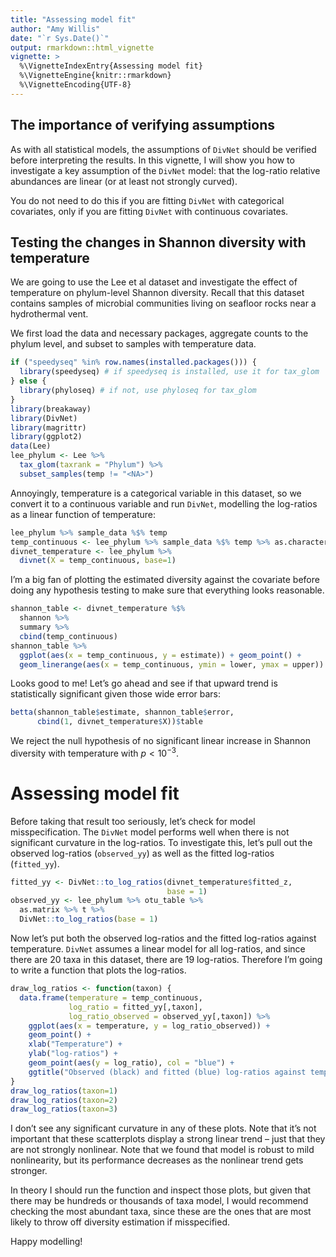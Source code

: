 ```yaml
---
title: "Assessing model fit"
author: "Amy Willis"
date: "`r Sys.Date()`"
output: rmarkdown::html_vignette
vignette: >
  %\VignetteIndexEntry{Assessing model fit}
  %\VignetteEngine{knitr::rmarkdown}
  %\VignetteEncoding{UTF-8}
---
```


## The importance of verifying assumptions

As with all statistical models, the assumptions of `DivNet` should be verified before interpreting the results. In this vignette, I will show you how to investigate a key assumption of the `DivNet` model: that the log-ratio relative abundances are linear (or at least not strongly curved).

You do not need to do this if you are fitting `DivNet` with categorical covariates, only if you are fitting `DivNet` with continuous covariates.

## Testing the changes in Shannon diversity with temperature

We are going to use the Lee et al dataset and investigate the effect of temperature on phylum-level Shannon diversity. Recall that this dataset contains samples of microbial communities living on seafloor rocks near a hydrothermal vent.

We first load the data and necessary packages, aggregate counts to the phylum level, and subset to samples with temperature data.

```r
if ("speedyseq" %in% row.names(installed.packages())) { 
  library(speedyseq) # if speedyseq is installed, use it for tax_glom 
} else {
  library(phyloseq) # if not, use phyloseq for tax_glom
}
library(breakaway)
library(DivNet)
library(magrittr)
library(ggplot2)
data(Lee)
lee_phylum <- Lee %>%
  tax_glom(taxrank = "Phylum") %>%
  subset_samples(temp != "<NA>")
```

Annoyingly, temperature is a categorical variable in this dataset, so we convert it to a continuous variable and run `DivNet`, modelling the log-ratios as a linear function of temperature:

```r
lee_phylum %>% sample_data %$% temp
temp_continuous <- lee_phylum %>% sample_data %$% temp %>% as.character %>% as.numeric
divnet_temperature <- lee_phylum %>%
  divnet(X = temp_continuous, base=1)
```

I'm a big fan of plotting the estimated diversity against the covariate before doing any hypothesis testing to make sure that everything looks reasonable.

```r
shannon_table <- divnet_temperature %$%
  shannon %>%
  summary %>%
  cbind(temp_continuous)
shannon_table %>%
  ggplot(aes(x = temp_continuous, y = estimate)) + geom_point() +
  geom_linerange(aes(x = temp_continuous, ymin = lower, ymax = upper))
```

Looks good to me! Let's go ahead and see if that upward trend is statistically significant given those wide error bars:

```r
betta(shannon_table$estimate, shannon_table$error,
      cbind(1, divnet_temperature$X))$table
```

We reject the null hypothesis of no significant linear increase in Shannon diversity with temperature with $p < 10^{-3}$.

# Assessing model fit

Before taking that result too seriously, let's check for model misspecification. The `DivNet` model performs well when there is not significant curvature in the log-ratios. To investigate this, let's pull out the observed log-ratios (`observed_yy`) as well as the fitted log-ratios (`fitted_yy`).

```r
fitted_yy <- DivNet::to_log_ratios(divnet_temperature$fitted_z,
                                   base = 1)
observed_yy <- lee_phylum %>% otu_table %>%
  as.matrix %>% t %>%
  DivNet::to_log_ratios(base = 1)
```

Now let's put both the observed log-ratios and the fitted log-ratios against temperature. `DivNet` assumes a linear model for all log-ratios, and since there are 20 taxa in this dataset, there are 19 log-ratios. Therefore I'm going to write a function that plots the log-ratios.

```r
draw_log_ratios <- function(taxon) {
  data.frame(temperature = temp_continuous,
             log_ratio = fitted_yy[,taxon],
             log_ratio_observed = observed_yy[,taxon]) %>%
    ggplot(aes(x = temperature, y = log_ratio_observed)) +
    geom_point() +
    xlab("Temperature") +
    ylab("log-ratios") +
    geom_point(aes(y = log_ratio), col = "blue") +
    ggtitle("Observed (black) and fitted (blue) log-ratios against temperature")
}
draw_log_ratios(taxon=1)
draw_log_ratios(taxon=2)
draw_log_ratios(taxon=3)
```

I don't see any significant curvature in any of these plots. Note that it's not important that these scatterplots display a strong linear trend -- just that they are not strongly nonlinear. Note that we found that model is robust to mild nonlinearity, but its performance decreases as the nonlinear trend gets stronger. 

In theory I should run the function and inspect those plots, but given that there may be hundreds or thousands of taxa model, I would recommend checking the most abundant taxa, since these are the ones that are most likely to throw off diversity estimation if misspecified.

Happy modelling!
